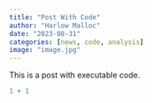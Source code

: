 ```yaml
---
title: "Post With Code"
author: "Harlow Malloc"
date: "2023-08-31"
categories: [news, code, analysis]
image: "image.jpg"
---
```


This is a post with executable code.

```r
1 + 1
```
